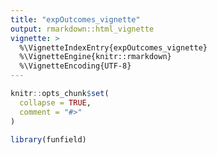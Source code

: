 ```yaml
---
title: "expOutcomes_vignette"
output: rmarkdown::html_vignette
vignette: >
  %\VignetteIndexEntry{expOutcomes_vignette}
  %\VignetteEngine{knitr::rmarkdown}
  %\VignetteEncoding{UTF-8}
---
```


```r
knitr::opts_chunk$set(
  collapse = TRUE,
  comment = "#>"
)
```

```r
library(funfield)
```

